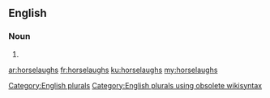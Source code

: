 ==English==

===Noun===
{{head|en}}

# {{plural of|horselaugh}}

[[Category:English plurals]][[Category:English plurals using obsolete wikisyntax]]

[[ar:horselaughs]]
[[fr:horselaughs]]
[[ku:horselaughs]]
[[my:horselaughs]]